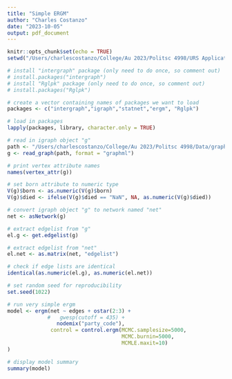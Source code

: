 ```yaml
---
title: "Simple ERGM"
author: "Charles Costanzo"
date: "2023-10-05"
output: pdf_document
---
```


```r
knitr::opts_chunk$set(echo = TRUE)
setwd("/Users/charlescostanzo/College/Au 2023/Politsc 4998/URS Application/simple_ergm_output/")
```

```r
# install "intergraph" package (only need to do once, so comment out)
# install.packages("intergraph")
# install "Rglpk" package (only need to do once, so comment out)
# install.packages("Rglpk")

# create a vector containing names of packages we want to load
packages <- c("intergraph","igraph","statnet","ergm", "Rglpk")

# load in packages
lapply(packages, library, character.only = TRUE)
```

```r
# read in igraph object "g"
path <- "/Users/charlescostanzo/College/Au 2023/Politsc 4998/Data/graphml_zscore_self_1_1_5_85_164/114.graphml"
g <- read_graph(path, format = "graphml")

# print vertex attribute names
names(vertex_attr(g))

# set born attribute to numeric type
V(g)$born <- as.numeric(V(g)$born)
V(g)$died <- ifelse(V(g)$died == "NaN", NA, as.numeric(V(g)$died))

# convert igraph object "g" to network named "net"
net <- asNetwork(g)

# extract edgelist from "g"
el.g <- get.edgelist(g)

# extract edgelist from "net"
el.net <- as.matrix(net, "edgelist")

# check if edge lists are identical
identical(as.numeric(el.g), as.numeric(el.net))
```

\newpage

```r
# set random seed for reproducibility
set.seed(1022)

# run very simple ergm
model <- ergm(net ~ edges + ostar(2:3) +
             #   gwesp(cutoff = 435) + 
                nodemix("party_code"),
              control = control.ergm(MCMC.samplesize=5000,
                                     MCMC.burnin=5000,
                                     MCMLE.maxit=10)
)

# display model summary
summary(model)
```


